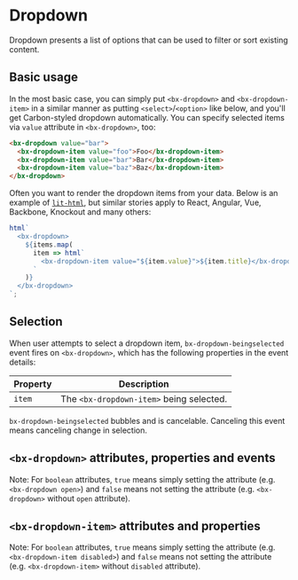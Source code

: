 
# Dropdown

Dropdown presents a list of options that can be used to filter or sort existing content.

<Preview withToolbar>
  <Story id="components-dropdown--default-story" height="240px" />
</Preview>

## Basic usage

In the most basic case, you can simply put `<bx-dropdown>` and `<bx-dropdown-item>` in a similar manner as putting `<select>`/`<option>` like below, and you'll get Carbon-styled dropdown automatically. You can specify selected items via `value` attribute in `<bx-dropdown>`, too:

```html
<bx-dropdown value="bar">
  <bx-dropdown-item value="foo">Foo</bx-dropdown-item>
  <bx-dropdown-item value="bar">Bar</bx-dropdown-item>
  <bx-dropdown-item value="baz">Baz</bx-dropdown-item>
</bx-dropdown>
```

Often you want to render the dropdown items from your data. Below is an example of [`lit-html`](https://lit-html.polymer-project.org), but similar stories apply to React, Angular, Vue, Backbone, Knockout and many others:

```javascript
html`
  <bx-dropdown>
    ${items.map(
      item => html`
        <bx-dropdown-item value="${item.value}">${item.title}</bx-dropdown-item>
      `
    )}
  </bx-dropdown>
`;
```

## Selection

When user attempts to select a dropdown item, `bx-dropdown-beingselected` event fires on `<bx-dropdown>`, which has the following properties in the event details:

| Property | Description                              |
| -------- | ---------------------------------------- |
| `item`   | The `<bx-dropdown-item>` being selected. |

`bx-dropdown-beingselected` bubbles and is cancelable. Canceling this event means canceling change in selection.

## `<bx-dropdown>` attributes, properties and events

Note: For `boolean` attributes, `true` means simply setting the attribute (e.g. `<bx-dropdown open>`) and `false` means not setting the attribute (e.g. `<bx-dropdown>` without `open` attribute).

<Props of="bx-dropdown" />

## `<bx-dropdown-item>` attributes and properties

Note: For `boolean` attributes, `true` means simply setting the attribute (e.g. `<bx-dropdown-item disabled>`) and `false` means not setting the attribute (e.g. `<bx-dropdown-item>` without `disabled` attribute).

<Props of="bx-dropdown-item" />
